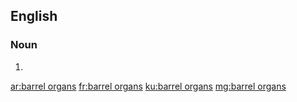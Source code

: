 ==English==

===Noun===
{{head|en}}

# {{plural of|barrel organ}}

[[ar:barrel organs]]
[[fr:barrel organs]]
[[ku:barrel organs]]
[[mg:barrel organs]]